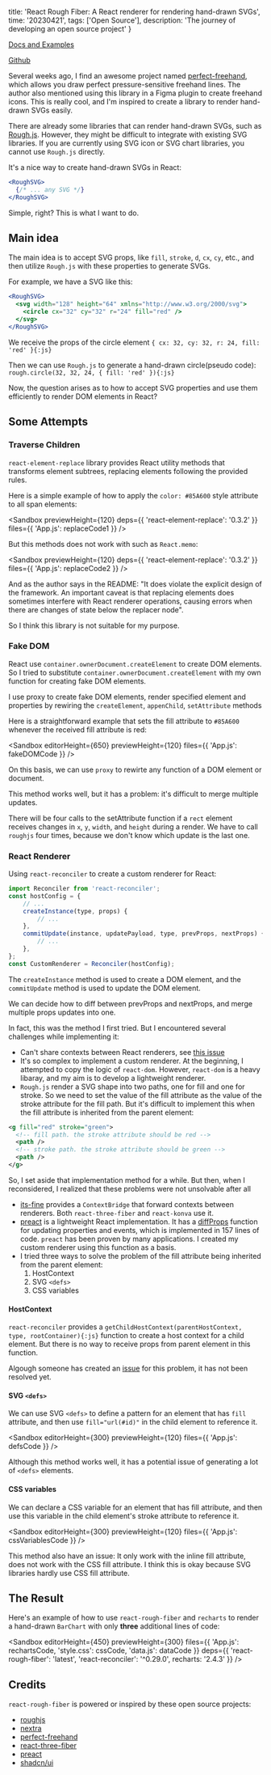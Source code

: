 
  title: 'React Rough Fiber: A React renderer for rendering hand-drawn SVGs',
  time: '20230421',
  tags: ['Open Source'],
	description: 'The journey of developing an open source project'
}

<ImageLink
  title="React Rough Fiber"
  desc="A React renderer for rendering hand-drawn SVGs."
  href="https://github.com/Bowen7/react-rough-fiber"
  img="https://user-images.githubusercontent.com/27432981/233581368-3b8bb5e1-5d18-48ff-b0ee-89d78abb7796.png"
/>

[Docs and Examples](https://react-rough-fiber.amind.app)

[Github](https://github.com/Bowen7/react-rough-fiber)

Several weeks ago, I find an awesome project named [perfect-freehand](https://github.com/steveruizok/perfect-freehand),
which allows you draw perfect pressure-sensitive freehand lines.
The author also mentioned using this library in a Figma plugin to create freehand icons.
This is really cool, and I'm inspired to create a library to render hand-drawn SVGs easily.

There are already some libraries that can render hand-drawn SVGs, such as [Rough.js](https://roughjs.com/).
However, they might be difficult to integrate with existing SVG libraries.
If you are currently using SVG icon or SVG chart libraries, you cannot use `Rough.js` directly.

It's a nice way to create hand-drawn SVGs in React:

```jsx
<RoughSVG>
  {/* ... any SVG */}
</RoughSVG>
```

Simple, right? This is what I want to do.

## Main idea

The main idea is to accept SVG props, like `fill`, `stroke`, `d`, `cx`, `cy`, etc.,
and then utilize `Rough.js` with these properties to generate SVGs.

For example, we have a SVG like this:

```jsx
<RoughSVG>
  <svg width="128" height="64" xmlns="http://www.w3.org/2000/svg">
    <circle cx="32" cy="32" r="24" fill="red" />
  </svg>
</RoughSVG>
```

We receive the props of the circle element `{ cx: 32, cy: 32, r: 24, fill: 'red' }{:js}`

Then we can use `Rough.js` to generate a hand-drawn circle(pseudo code): `rough.circle(32, 32, 24, { fill: 'red' }){:js}`

Now, the question arises as to how to accept SVG properties and use them efficiently to render DOM elements in React?

## Some Attempts

### Traverse Children

`react-element-replace` library provides React utility methods that transforms element subtrees, replacing elements following the provided rules.

Here is a simple example of how to apply the `color: #85A600` style attribute to all span elements:

<Sandbox
	previewHeight={120}
  deps={{ 'react-element-replace': '0.3.2' }}
  files={{
    'App.js': replaceCode1
  }}
/>

But this methods does not work with such as `React.memo`:

<Sandbox
	previewHeight={120}
  deps={{ 'react-element-replace': '0.3.2' }}
  files={{
    'App.js': replaceCode2
  }}
/>

And as the author says in the README: "It does violate the explicit design of the framework.
An important caveat is that replacing elements does sometimes interfere with React renderer operations, causing errors when there are changes of state below the replacer node".

So I think this library is not suitable for my purpose.

### Fake DOM

React use `container.ownerDocument.createElement` to create DOM elements.
So I tried to substitute `container.ownerDocument.createElement` with my own function for creating fake DOM elements.

I use proxy to create fake DOM elements,
render specified element and properties by rewiring the `createElement`, `appenChild`, `setAttribute` methods

Here is a straightforward example that sets the fill attribute to `#85A600` whenever the received fill attribute is red:

<Sandbox
	editorHeight={650}
	previewHeight={120}
  files={{
    'App.js': fakeDOMCode
  }}
/>

On this basis, we can use `proxy` to rewirte any function of a DOM element or document.

This method works well, but it has a problem: it's difficult to merge multiple updates.

There will be four calls to the setAttribute function if a `rect` element receives changes in `x`, `y`, `width`, and `height` during a render.
We have to call `roughjs` four times, because we don't know which update is the last one.

### React Renderer

Using `react-reconciler` to create a custom renderer for React:

``` js
import Reconciler from 'react-reconciler';
const hostConfig = {
	// ...
	createInstance(type, props) {
		// ...
	},
	commitUpdate(instance, updatePayload, type, prevProps, nextProps) {
		// ...
	},
};
const CustomRenderer = Reconciler(hostConfig);
```

The `createInstance` method is used to create a DOM element,
and the `commitUpdate` method is used to update the DOM element.

We can decide how to diff between prevProps and nextProps, and merge multiple props updates into one.

In fact, this was the method I first tried.
But I encountered several challenges while implementing it:

- Can't share contexts between React renderers, see [this issue](https://github.com/facebook/react/issues/17275)
- It's so complex to implement a custom renderer. At the beginning, I attempted to copy the logic of `react-dom`.
	However, `react-dom` is a heavy libaray, and my aim is to develop a lightweight renderer.
- `Rough.js` render a SVG shape into two paths, one for fill and one for stroke.
	So we need to set the value of the fill attribute as the value of the stroke attribute for the fill path.
	But it's difficult to implement this when the fill attribute is inherited from the parent element:

``` xml
<g fill="red" stroke="green">
  <!-- fill path. the stroke attribute should be red -->
  <path />
  <!-- stroke path. the stroke attribute should be green -->
  <path />
</g>
```

So, I set aside that implementation method for a while.
But then, when I reconsidered, I realized that these problems were not unsolvable after all

- [its-fine](https://www.npmjs.com/package/its-fine) provides a `ContextBridge` that forward contexts between renderers.
	Both `react-three-fiber` and `react-konva` use it.
- [preact](https://github.com/preactjs/preact) is a lightweight React implementation.
	It has a [diffProps](https://github.com/preactjs/preact/blob/master/src/diff/props.js) function for updating properties and events, which is implemented in 157 lines of code.
	`preact` has been proven by many applications. I created my custom renderer using this function as a basis.
- I tried three ways to solve the problem of the fill attribute being inherited from the parent element:
	1. HostContext
	2. SVG `<defs>`
	3. CSS variables

#### HostContext

`react-reconciler` provides a `getChildHostContext(parentHostContext, type, rootContainer){:js}` function to create a host context for a child element.
But there is no way to receive props from parent element in this function.

Algough someone has created an [issue](https://github.com/facebook/react/issues/24138) for this problem, it has not been resolved yet.

#### SVG `<defs>`

We can use SVG `<defs>` to define a pattern for an element that has `fill` attribute, and then use `fill="url(#id)"` in the child element to reference it.

<Sandbox
	editorHeight={300}
	previewHeight={120}
  files={{
    'App.js': defsCode
  }}
/>

Although this method works well, it has a potential issue of generating a lot of `<defs>` elements.

#### CSS variables

We can declare a CSS variable for an element that has fill attribute, and then use this variable in the child element's stroke attribute to reference it.

<Sandbox
	editorHeight={300}
	previewHeight={120}
  files={{
    'App.js': cssVariablesCode
  }}
/>

This method also have an issue: It only work with the inline fill attribute, does not work with the CSS fill attribute.
I think this is okay because SVG libraries hardly use CSS fill attribute.

## The Result

Here's an example of how to use `react-rough-fiber` and `recharts` to render a hand-drawn `BarChart` with only **three** additional lines of code:

<Sandbox
	editorHeight={450}
	previewHeight={300}
  files={{
    'App.js': rechartsCode,
		'style.css': cssCode,
		'data.js': dataCode
  }}
	deps={{
		'react-rough-fiber': 'latest',
  	'react-reconciler': '^0.29.0',
		recharts: '2.4.3'
	}}
/>

## Credits

`react-rough-fiber` is powered or inspired by these open source projects:

- [roughjs](https://github.com/rough-stuff/rough)
- [nextra](https://github.com/shuding/nextra)
- [perfect-freehand](https://github.com/steveruizok/perfect-freehand)
- [react-three-fiber](https://github.com/pmndrs/react-three-fiber)
- [preact](https://github.com/preactjs/preact)
- [shadcn/ui](https://github.com/shadcn/ui)

